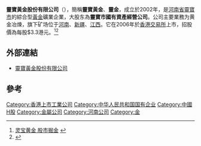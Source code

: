 {{Infobox_Company | 
  company_name   = 靈寶黃金股份有限公司 |
  company_logo   = [[File:lingjin.png|File:lingjin.png]]|
  company_type   = [[國有企業|國有企業]]|
  company_slogan = |
  foundation     = 2002年 |
  location       = {{PRC}}<br>[[河南省|河南省]][[靈寶市|靈寶市]] |
  industry       = [[黃金|黃金]]|
  key_people     = [[董事長|董事長]]：許高明|
  num_employees  = |
  parent         = |
  products       = |
  revenue        = |
  homepage       = [http://www.lbgold.com/ 靈寶黃金股份有限公司] |
}}

'''靈寶黃金股份有限公司'''（{{hkex|3330}}），簡稱'''靈寶黃金'''、'''靈金'''，成立於2002年，是[[河南省|河南省]][[靈寶市|靈寶市]]的綜合型[[黃金|黃金]]礦業企業，大股东為'''靈寶市國有資產經營公司'''。公司主要業務为黄金冶煉，旗下矿场位于[[河南|河南]]、[[新疆|新疆]]、[[江西|江西]]。它在2006年於[[香港交易所|香港交易所]]上市，招股價為每股$3.3港元。<ref>[http://www.jinbw.com.cn/jinbw/xwzx/dfcjzk/ziben/20060119146.htm  灵宝黄金 股市掘金] {{webarchive|url=https://web.archive.org/web/20060308145237/http://www.jinbw.com.cn/jinbw/xwzx/dfcjzk/ziben/20060119146.htm |date=2006-03-08 }}</ref><ref>{{Cite web |url=http://finance.sina.com.cn/stock/hkstock/hkstocknews/20060113/07112272749.shtml |title=灵宝黄金上市首日飙升32.8% |access-date=2009-02-09 |archive-date=2020-04-25 |archive-url=https://web.archive.org/web/20200425055425/http://finance.sina.com.cn/stock/hkstock/hkstocknews/20060113/07112272749.shtml |dead-url=no }}</ref>

==外部連結==
*[http://www.lbgold.com/ 靈寶黃金股份有限公司] {{Wayback|url=http://www.lbgold.com/ |date=20210302204219 }}

==參考==
{{reflist}}

[[Category:香港上市工業公司|Category:香港上市工業公司]]
[[Category:中华人民共和国国有企业|Category:中华人民共和国国有企业]]
[[Category:中國H股|Category:中國H股]]
[[Category:金屬公司|Category:金屬公司]]
[[Category:河南公司|Category:河南公司]]
[[Category:金|Category:金]]